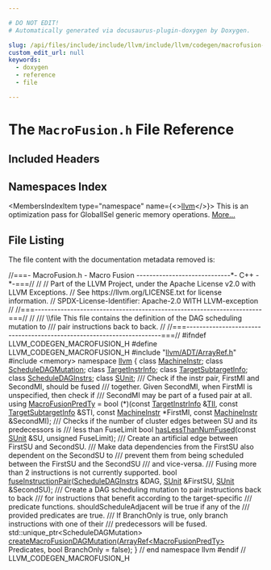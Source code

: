 ```yaml
---

# DO NOT EDIT!
# Automatically generated via docusaurus-plugin-doxygen by Doxygen.

slug: /api/files/include/include/llvm/include/llvm/codegen/macrofusion-h
custom_edit_url: null
keywords:
  - doxygen
  - reference
  - file

---
```





# The `MacroFusion.h` File Reference

<DoxygenPage pluginConfig={pluginConfig}>



## Included Headers

<IncludesList>
<IncludesListItem
  filePath="llvm/ADT/ArrayRef.h"
  permalink="/docs/api/files/include/include/llvm/include/llvm/adt/arrayref-h"
  isLocal="true" />
<IncludesListItem
  filePath="memory"
  permalink=""
  isLocal="false" />
</IncludesList>

## Namespaces Index

<MembersIndex>

<MembersIndexItem
  type="namespace"
  name={<><a href="/docs/api/namespaces/llvm">llvm</a></>}>
This is an optimization pass for GlobalISel generic memory operations. <a href="/docs/api/namespaces/llvm/#details">More...</a>
</MembersIndexItem>

</MembersIndex>


## File Listing

The file content with the documentation metadata removed is:

<ProgramListing>

<Link id="l00001" /><CodeLine lineNumber="1"><span class="doxyHighlightComment">//===- MacroFusion.h - Macro Fusion -----------------------------&#42;- C++ -&#42;-===//</span></CodeLine>
<Link id="l00002" /><CodeLine lineNumber="2"><span class="doxyHighlightComment">//</span></CodeLine>
<Link id="l00003" /><CodeLine lineNumber="3"><span class="doxyHighlightComment">// Part of the LLVM Project, under the Apache License v2.0 with LLVM Exceptions.</span></CodeLine>
<Link id="l00004" /><CodeLine lineNumber="4"><span class="doxyHighlightComment">// See https://llvm.org/LICENSE.txt for license information.</span></CodeLine>
<Link id="l00005" /><CodeLine lineNumber="5"><span class="doxyHighlightComment">// SPDX-License-Identifier: Apache-2.0 WITH LLVM-exception</span></CodeLine>
<Link id="l00006" /><CodeLine lineNumber="6"><span class="doxyHighlightComment">//</span></CodeLine>
<Link id="l00007" /><CodeLine lineNumber="7"><span class="doxyHighlightComment">//===----------------------------------------------------------------------===//</span></CodeLine>
<Link id="l00008" /><CodeLine lineNumber="8"><span class="doxyHighlightComment">//</span></CodeLine>
<Link id="l00009" /><CodeLine lineNumber="9"><span class="doxyHighlightComment">/// \\file This file contains the definition of the DAG scheduling mutation to</span></CodeLine>
<Link id="l00010" /><CodeLine lineNumber="10"><span class="doxyHighlightComment">/// pair instructions back to back.</span></CodeLine>
<Link id="l00011" /><CodeLine lineNumber="11"><span class="doxyHighlightComment">//</span></CodeLine>
<Link id="l00012" /><CodeLine lineNumber="12"><span class="doxyHighlightComment">//===----------------------------------------------------------------------===//</span></CodeLine>
<Link id="l00013" /><CodeLine lineNumber="13"></CodeLine>
<Link id="l00014" /><CodeLine lineNumber="14"><span class="doxyHighlightPreprocessor">#ifndef LLVM&#95;CODEGEN&#95;MACROFUSION&#95;H</span></CodeLine>
<Link id="l00015" /><CodeLine lineNumber="15"><span class="doxyHighlightPreprocessor">#define LLVM&#95;CODEGEN&#95;MACROFUSION&#95;H</span></CodeLine>
<Link id="l00016" /><CodeLine lineNumber="16"></CodeLine>
<Link id="l00017" /><CodeLine lineNumber="17"><span class="doxyHighlightPreprocessor">#include &quot;<a href="/docs/api/files/include/include/llvm/include/llvm/adt/arrayref-h">llvm/ADT/ArrayRef.h</a>&quot;</span></CodeLine>
<Link id="l00018" /><CodeLine lineNumber="18"><span class="doxyHighlightPreprocessor">#include &lt;memory&gt;</span></CodeLine>
<Link id="l00019" /><CodeLine lineNumber="19"></CodeLine>
<Link id="l00020" /><CodeLine lineNumber="20"><span class="doxyHighlightKeyword">namespace </span><span class="doxyHighlight"><a href="/docs/api/namespaces/llvm">llvm</a> &#123;</span></CodeLine>
<Link id="l00021" /><CodeLine lineNumber="21"></CodeLine>
<Link id="l00022" /><CodeLine lineNumber="22"><span class="doxyHighlightKeyword">class </span><span class="doxyHighlight"><a href="/docs/api/classes/llvm/machineinstr">MachineInstr</a>;</span></CodeLine>
<Link id="l00023" /><CodeLine lineNumber="23"><span class="doxyHighlightKeyword">class </span><span class="doxyHighlight"><a href="/docs/api/classes/llvm/scheduledagmutation">ScheduleDAGMutation</a>;</span></CodeLine>
<Link id="l00024" /><CodeLine lineNumber="24"><span class="doxyHighlightKeyword">class </span><span class="doxyHighlight"><a href="/docs/api/classes/llvm/targetinstrinfo">TargetInstrInfo</a>;</span></CodeLine>
<Link id="l00025" /><CodeLine lineNumber="25"><span class="doxyHighlightKeyword">class </span><span class="doxyHighlight"><a href="/docs/api/classes/llvm/targetsubtargetinfo">TargetSubtargetInfo</a>;</span></CodeLine>
<Link id="l00026" /><CodeLine lineNumber="26"><span class="doxyHighlightKeyword">class </span><span class="doxyHighlight"><a href="/docs/api/classes/llvm/scheduledaginstrs">ScheduleDAGInstrs</a>;</span></CodeLine>
<Link id="l00027" /><CodeLine lineNumber="27"><span class="doxyHighlightKeyword">class </span><span class="doxyHighlight"><a href="/docs/api/classes/llvm/sunit">SUnit</a>;</span></CodeLine>
<Link id="l00028" /><CodeLine lineNumber="28"></CodeLine>
<Link id="l00029" /><CodeLine lineNumber="29"><span class="doxyHighlightComment">/// Check if the instr pair, FirstMI and SecondMI, should be fused</span></CodeLine>
<Link id="l00030" /><CodeLine lineNumber="30"><span class="doxyHighlightComment">/// together. Given SecondMI, when FirstMI is unspecified, then check if</span></CodeLine>
<Link id="l00031" /><CodeLine lineNumber="31"><span class="doxyHighlightComment">/// SecondMI may be part of a fused pair at all.</span></CodeLine>
<Link id="l00032" /><CodeLine lineNumber="32" lineLink="/docs/api/namespaces/llvm/#ac5568be97a1abc55d2f87879b25b6c94"><span class="doxyHighlightKeyword">using </span><span class="doxyHighlight"><a href="/docs/api/namespaces/llvm/#ac5568be97a1abc55d2f87879b25b6c94">MacroFusionPredTy</a> = bool (&#42;)(</span><span class="doxyHighlightKeyword">const</span><span class="doxyHighlight"> <a href="/docs/api/classes/llvm/targetinstrinfo">TargetInstrInfo</a> &amp;<a href="/docs/api/files/lib/lib/target/lib/target/hexagon/hexagoncopytocombine-cpp/#a1d40004718218dbdf06b496766299101">TII</a>,</span></CodeLine>
<Link id="l00033" /><CodeLine lineNumber="33"><span class="doxyHighlight">                                   </span><span class="doxyHighlightKeyword">const</span><span class="doxyHighlight"> <a href="/docs/api/classes/llvm/targetsubtargetinfo">TargetSubtargetInfo</a> &amp;STI,</span></CodeLine>
<Link id="l00034" /><CodeLine lineNumber="34"><span class="doxyHighlight">                                   </span><span class="doxyHighlightKeyword">const</span><span class="doxyHighlight"> <a href="/docs/api/classes/llvm/machineinstr">MachineInstr</a> &#42;FirstMI,</span></CodeLine>
<Link id="l00035" /><CodeLine lineNumber="35"><span class="doxyHighlight">                                   </span><span class="doxyHighlightKeyword">const</span><span class="doxyHighlight"> <a href="/docs/api/classes/llvm/machineinstr">MachineInstr</a> &amp;SecondMI);</span></CodeLine>
<Link id="l00036" /><CodeLine lineNumber="36"></CodeLine>
<Link id="l00037" /><CodeLine lineNumber="37"><span class="doxyHighlightComment">/// Checks if the number of cluster edges between SU and its predecessors is</span></CodeLine>
<Link id="l00038" /><CodeLine lineNumber="38"><span class="doxyHighlightComment">/// less than FuseLimit</span></CodeLine>
<Link id="l00039" /><CodeLine lineNumber="39"><span class="doxyHighlightKeywordType">bool</span><span class="doxyHighlight"> <a href="/docs/api/namespaces/llvm/#aed7cc99dc980dadd92d30eb5046710f6">hasLessThanNumFused</a>(</span><span class="doxyHighlightKeyword">const</span><span class="doxyHighlight"> <a href="/docs/api/classes/llvm/sunit">SUnit</a> &amp;SU, </span><span class="doxyHighlightKeywordType">unsigned</span><span class="doxyHighlight"> FuseLimit);</span></CodeLine>
<Link id="l00040" /><CodeLine lineNumber="40"></CodeLine>
<Link id="l00041" /><CodeLine lineNumber="41"><span class="doxyHighlightComment">/// Create an artificial edge between FirstSU and SecondSU.</span></CodeLine>
<Link id="l00042" /><CodeLine lineNumber="42"><span class="doxyHighlightComment">/// Make data dependencies from the FirstSU also dependent on the SecondSU to</span></CodeLine>
<Link id="l00043" /><CodeLine lineNumber="43"><span class="doxyHighlightComment">/// prevent them from being scheduled between the FirstSU and the SecondSU</span></CodeLine>
<Link id="l00044" /><CodeLine lineNumber="44"><span class="doxyHighlightComment">/// and vice-versa.</span></CodeLine>
<Link id="l00045" /><CodeLine lineNumber="45"><span class="doxyHighlightComment">/// Fusing more than 2 instructions is not currently supported.</span></CodeLine>
<Link id="l00046" /><CodeLine lineNumber="46"><span class="doxyHighlightKeywordType">bool</span><span class="doxyHighlight"> <a href="/docs/api/namespaces/llvm/#a632225d89acaea2e95ea6f71b19d3ecf">fuseInstructionPair</a>(<a href="/docs/api/classes/llvm/scheduledaginstrs">ScheduleDAGInstrs</a> &amp;DAG, <a href="/docs/api/classes/llvm/sunit">SUnit</a> &amp;FirstSU,</span></CodeLine>
<Link id="l00047" /><CodeLine lineNumber="47"><span class="doxyHighlight">                         <a href="/docs/api/classes/llvm/sunit">SUnit</a> &amp;SecondSU);</span></CodeLine>
<Link id="l00048" /><CodeLine lineNumber="48"></CodeLine>
<Link id="l00049" /><CodeLine lineNumber="49"><span class="doxyHighlightComment">/// Create a DAG scheduling mutation to pair instructions back to back</span></CodeLine>
<Link id="l00050" /><CodeLine lineNumber="50"><span class="doxyHighlightComment">/// for instructions that benefit according to the target-specific</span></CodeLine>
<Link id="l00051" /><CodeLine lineNumber="51"><span class="doxyHighlightComment">/// predicate functions. shouldScheduleAdjacent will be true if any of the</span></CodeLine>
<Link id="l00052" /><CodeLine lineNumber="52"><span class="doxyHighlightComment">/// provided predicates are true.</span></CodeLine>
<Link id="l00053" /><CodeLine lineNumber="53"><span class="doxyHighlightComment">/// If BranchOnly is true, only branch instructions with one of their</span></CodeLine>
<Link id="l00054" /><CodeLine lineNumber="54"><span class="doxyHighlightComment">/// predecessors will be fused.</span></CodeLine>
<Link id="l00055" /><CodeLine lineNumber="55"><span class="doxyHighlight">std::unique&#95;ptr&lt;ScheduleDAGMutation&gt;</span></CodeLine>
<Link id="l00056" /><CodeLine lineNumber="56"><span class="doxyHighlight"><a href="/docs/api/namespaces/llvm/#a1b646d2ebeba4a7119c3d4fec4d137dc">createMacroFusionDAGMutation</a>(<a href="/docs/api/classes/llvm/arrayref">ArrayRef&lt;MacroFusionPredTy&gt;</a> Predicates,</span></CodeLine>
<Link id="l00057" /><CodeLine lineNumber="57"><span class="doxyHighlight">                             </span><span class="doxyHighlightKeywordType">bool</span><span class="doxyHighlight"> BranchOnly = </span><span class="doxyHighlightKeyword">false</span><span class="doxyHighlight">);</span></CodeLine>
<Link id="l00058" /><CodeLine lineNumber="58"></CodeLine>
<Link id="l00059" /><CodeLine lineNumber="59"><span class="doxyHighlight">&#125; </span><span class="doxyHighlightComment">// end namespace llvm</span></CodeLine>
<Link id="l00060" /><CodeLine lineNumber="60"></CodeLine>
<Link id="l00061" /><CodeLine lineNumber="61"><span class="doxyHighlightPreprocessor">#endif </span><span class="doxyHighlightComment">// LLVM&#95;CODEGEN&#95;MACROFUSION&#95;H</span></CodeLine>

</ProgramListing>


</DoxygenPage>
